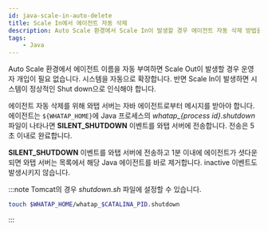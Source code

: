 ```yaml
---
id: java-scale-in-auto-delete
title: Scale In에서 에이전트 자동 삭제
description: Auto Scale 환경에서 Scale In이 발생할 경우 에이전트 자동 삭제 방법을 제공합니다.
tags:
    - Java
---
```


Auto Scale 환경에서 에이전트 이름을 자동 부여하면 Scale Out이 발생할 경우 운영자 개입이 필요 없습니다. 시스템을 자동으로 확장합니다. 반면 Scale In이 발생하면 시스템이 정상적인 Shut down으로 인식해야 합니다.

에이전트 자동 삭제를 위해 와탭 서버는 자바 에이전트로부터 메시지를 받아야 합니다. 에이전트는 `${WHATAP_HOME}`에 Java 프로세스의 *whatap_{process id}.shutdown* 파일이 나타나면 **SILENT_SHUTDOWN** 이벤트를 와탭 서버에 전송합니다. 전송은 5초 이내로 완료합니다.

**SILENT_SHUTDOWN** 이벤트를 와탭 서버에 전송하고 1분 이내에 에이전트가 셧다운 되면 와탭 서버는 목록에서 해당 Java 에이전트를 바로 제거합니다. inactive 이벤트도 발생시키지 않습니다.

:::note
Tomcat의 경우 *shutdown.sh* 파일에 설정할 수 있습니다.

```bash title=$TOMCAT_HOME/bin/shutdown.sh
touch $WHATAP_HOME/whatap_$CATALINA_PID.shutdown
```

:::

